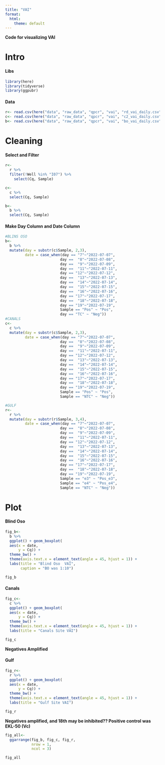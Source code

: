 ```yaml
---
title: "VAI"
format:
  html:
    theme: default
---
```


**Code for visualizing VAI**

# Intro

#### Libs

```r
library(here)
library(tidyverse)
library(ggpubr)
```

#### Data

```r
r<- read.csv(here("data", "raw_data", "qpcr", "vai", "rd_vai_daily.csv")) #Gulf
c<- read.csv(here("data", "raw_data", "qpcr", "vai", "c2_vai_daily.csv")) #Canals
b<- read.csv(here("data", "raw_data", "qpcr", "vai", "bo_vai_daily.csv")) #Blind Oso
```

# Cleaning

#### Select and Filter

```r
r<-
  r %>%
  filter(!Well %in% "I07") %>%
    select(Cq, Sample)

c<- 
  c %>%
  select(Cq, Sample)

b<- 
  b %>%
  select(Cq, Sample)
```

#### Make Day Column and Date Column

```r
#BLINS OSO
b<-
  b %>%
  mutate(day = substr(c$Sample, 2,3),
         date = case_when(day == "7"~"2022-07-07",
                         day ==  "8"~"2022-07-08",
                         day ==  "9"~"2022-07-09",
                         day ==  "11"~"2022-07-11",
                         day == "12"~"2022-07-12",
                         day ==  "13"~"2022-07-13",
                         day ==  "14"~"2022-07-14",
                         day ==  "15"~"2022-07-15",
                         day ==  "16"~"2022-07-16",
                         day == "17"~"2022-07-17",
                         day ==  "18"~"2022-07-18",
                         day == "19"~"2022-07-19",
                         Sample == "Pos" ~ "Pos",
                         day == "TC" ~ "Neg"))
#CANALS
c<-
  c %>%
  mutate(day = substr(c$Sample, 2,3),
         date = case_when(day == "7"~"2022-07-07",
                         day ==  "8"~"2022-07-08",
                         day ==  "9"~"2022-07-09",
                         day ==  "11"~"2022-07-11",
                         day == "12"~"2022-07-12",
                         day ==  "13"~"2022-07-13",
                         day ==  "14"~"2022-07-14",
                         day ==  "15"~"2022-07-15",
                         day ==  "16"~"2022-07-16",
                         day == "17"~"2022-07-17",
                         day ==  "18"~"2022-07-18",
                         day == "19"~"2022-07-19",
                         Sample == "Pos" ~ "Pos",
                         Sample == "NTC" ~ "Neg"))

#GULF
r<-
  r %>%
  mutate(day = substr(r$Sample, 3,4),
         date = case_when(day == "7"~"2022-07-07",
                         day ==  "8"~"2022-07-08",
                         day ==  "9"~"2022-07-09",
                         day ==  "11"~"2022-07-11",
                         day == "12"~"2022-07-12",
                         day ==  "13"~"2022-07-13",
                         day ==  "14"~"2022-07-14",
                         day ==  "15"~"2022-07-15",
                         day ==  "16"~"2022-07-16",
                         day == "17"~"2022-07-17",
                         day ==  "18"~"2022-07-18",
                         day == "19"~"2022-07-19",
                         Sample == "e3" ~ "Pos_e3",
                         Sample == "e4" ~ "Pos_e4",
                         Sample == "NTC" ~ "Neg"))
```

# Plot

#### Blind Oso

```r
fig_b<-
  b %>%
  ggplot() + geom_boxplot(
  aes(x = date,
      y = Cq)) +
  theme_bw() +
  theme(axis.text.x = element_text(angle = 45, hjust = 1)) +
  labs(title = "Blind Oso  VAI",
       caption = "BO was 1:10")

fig_b
```

#### Canals

```r
fig_c<-
  c %>%
  ggplot() + geom_boxplot(
  aes(x = date,
      y = Cq)) +
  theme_bw() +
  theme(axis.text.x = element_text(angle = 45, hjust = 1)) +
  labs(title = "Canals Site VAI")

fig_c
```

**Negatives Amplified**

#### Gulf

```r
fig_r<- 
  r %>%
  ggplot() + geom_boxplot(
  aes(x = date,
      y = Cq)) +
  theme_bw() +
  theme(axis.text.x = element_text(angle = 45, hjust = 1)) +
  labs(title = "Gulf Site VAI")

fig_r
```

**Negatives amplified, and 18th may be inhibited?? Positive control was EKL-50 (Vc)**

```r
fig_all<-
  ggarrange(fig_b, fig_c, fig_r,
            nrow = 1,
            ncol = 3)

fig_all
```
